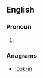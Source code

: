 ==English==

===Pronoun===
{{en-pron}}

# {{obsolete spelling of|ilkon}}

===Anagrams===
* [[look-in#English|look-in]]